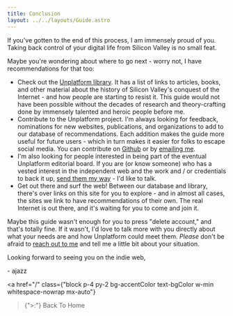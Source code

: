 ```yaml
---
title: Conclusion
layout: ../../layouts/Guide.astro
---
```


If you've gotten to the end of this process, I am immensely proud of you. Taking back control of your digital life from Silicon Valley is no small feat.

Maybe you're wondering about where to go next - worry not, I have recommendations for that too:

- Check out the [Unplatform library](/library). It has a list of links to articles, books, and other material about the history of Silicon Valley's conquest of the Internet - and how people are starting to resist it. This guide would not have been possible without the decades of research and theory-crafting done by immensely talented and heroic people before me.
- Contribute to the Unplatform project. I'm always looking for feedback, nominations for new websites, publications, and organizations to add to our database of recommendations. Each addition makes the guide more useful for future users - which in turn makes it easier for folks to escape social media. You can contribute on <a href="https://github.com/alligatorjazz/unplatform">Github</a> or by [emailing me](mailto:unplatform@fromthesuperhighway.com).
- I'm also looking for people interested in being part of the eventual Unplatform editorial board. If you are (or know someone) who has a vested interest in the independent web and the work and / or credentials to back it up, [send them my way](mailto:unplatform@fromthesuperhighway.com) - I'd like to talk.
- Get out there and surf the web! Between our database and library, there's over <TotalEntries/> links on this site for you to explore - and in almost all cases, the sites we link to have recommendations of their own. The real Internet is out there, and it's waiting for you to come and join it.

Maybe this guide wasn't enough for you to press "delete account," and that's totally fine. If it wasn't, I'd love to talk more with you directly about what your needs are and how Unplatform could meet them. *Please* don't be afraid to [reach out to me](mailto:unplatform@fromthesuperhighway.com) and tell me a little bit about your situation.

Looking forward to seeing you on the indie web,

\- ajazz

<a
	href="/"
	class={"block p-4 py-2 bg-accentColor text-bgColor w-min whitespace-nowrap mx-auto"}
>{">:"} Back To Home</a>